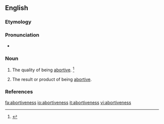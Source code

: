 ==English==

===Etymology===
{{suffix|abortive|ness}}


===Pronunciation===
* {{a|US}} {{IPA|/əˈbɔɹ.tɪv.nəs/}}

===Noun===
{{en-noun|-|es}}

# {{context|uncountable|lang=en}} The quality of being [[abortive]]. {{defdate|First attested in the early 17<sup>th</sup> century.}}<ref>{{reference-book | last =| first = | authorlink =  | coauthors =  | editor =Brown, Lesley  | others =  | title = The Shorter Oxford English Dictionary | origdate =  | origyear = 1933| origmonth =  | url =  | format =  | accessdate =  | accessyear =  | accessmonth =  | edition = 5th | date =  | year =2003| month =  | publisher =Oxford University Press  | location =Oxford, UK | language =  | id =  | doi = | isbn =978-0-19-860575-7 | lccn = | ol = | pages =7| chapter =  | chapterurl =  | quote =}}</ref>
# {{context|countable|lang=en}} The result or product of being [[abortive]].

===References===
<references/>

[[fa:abortiveness]]
[[io:abortiveness]]
[[it:abortiveness]]
[[vi:abortiveness]]